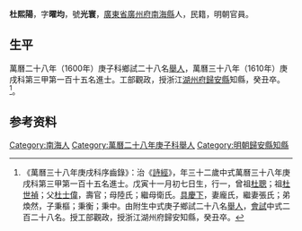 {{明清人物信息框
| 姓名 = 杜熙陽
| 原名 =
| 圖片名稱= 
| 圖片大小 =
| 圖片說明 = 
| 最高職務 = 浙江歸安縣知縣
| 國家 = 大明 
| 爵位 =
| 籍貫 = [[廣東省|廣東省]][[廣州府|廣州府]][[南海縣|南海縣]]
| 族裔 = 
| 旗籍 = 
| 字號 = 
| 諡號 =
| 出生日期 = 戊寅十一月初七日
| 出生地點 =
| 逝世日期 = 
| 逝世地點 =
| 墓葬 =
| 配偶 = 龐氏張氏
| 親屬 = 曾祖[[杜聰|杜聰]]，祖[[杜世禎|杜世禎]]<br>父[[杜士偉|杜士偉]]，母陸氏，繼母衛氏
| 出身 =
*萬曆二十八年庚子科舉人
* 萬曆三十八年庚戌科進士
| 經歷 =
| 著作 =  
}}
'''杜熙陽'''{{BD|1579年||1613年||}}，字'''曜均'''，號'''光寰'''，[[廣東省|廣東省]][[廣州府|廣州府]][[南海縣|南海縣]]人，民籍，明朝官員。

==生平==
萬曆二十八年（1600年）庚子科鄉試二十八名[[舉人|舉人]]，萬曆三十八年（1610年）庚戌科第三甲第一百十五名進士。工部觀政，授浙江[[湖州府|湖州府]][[歸安縣|歸安縣]]知縣，癸丑卒。<ref>《萬曆三十八年庚戌科序齒錄》：治《[[詩經|詩經]]》，年三十二歲中式萬曆三十八年庚戌科第三甲第一百十五名進士。戊寅十一月初七日生，行一，曾祖[[杜聰|杜聰]]；祖[[杜世禎|杜世禎]]；父[[杜士偉|杜士偉]]，壽官；母陸氏；繼母衛氏。[[具慶下|具慶下]]，妻龐氏，繼妻張氏；弟煥然，子秉樞；秉衡；秉中。由附生中式庚子鄉試二十八名[[舉人|舉人]]，[[會試|會試]]中式二百二十八名。授工部觀政，授浙江湖州府歸安知縣，癸丑卒。</ref>。

== 参考资料 ==
{{reflist}}

{{萬曆三十八年庚戌科殿试金榜}}

{{Authority control}}

{{DEFAULTSORT:Du杜}}
[[Category:南海人|Category:南海人]]
[[Category:萬曆二十八年庚子科舉人|Category:萬曆二十八年庚子科舉人]]
[[Category:明朝歸安縣知縣|Category:明朝歸安縣知縣]]


{{明朝人物小作品}}